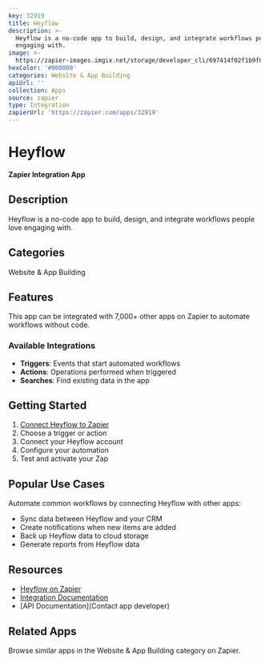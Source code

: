 ```yaml
---
key: 32919
title: Heyflow
description: >-
  Heyflow is a no-code app to build, design, and integrate workflows people love
  engaging with.
image: >-
  https://zapier-images.imgix.net/storage/developer_cli/697414f02f1b9f05cfe543e3d558981d.png?auto=format%2Ccompress&ixlib=python-3.0.0&q=50
hexColor: '#000000'
categories: Website & App Building
apiUrl: ''
collection: Apps
source: zapier
type: Integration
zapierUrl: 'https://zapier.com/apps/32919'
---
```

# Heyflow

**Zapier Integration App**

## Description

Heyflow is a no-code app to build, design, and integrate workflows people love engaging with.

## Categories

Website & App Building

## Features

This app can be integrated with 7,000+ other apps on Zapier to automate workflows without code.

### Available Integrations

- **Triggers**: Events that start automated workflows
- **Actions**: Operations performed when triggered
- **Searches**: Find existing data in the app

## Getting Started

1. [Connect Heyflow to Zapier](https://zapier.com/apps/32919)
2. Choose a trigger or action
3. Connect your Heyflow account
4. Configure your automation
5. Test and activate your Zap

## Popular Use Cases

Automate common workflows by connecting Heyflow with other apps:

- Sync data between Heyflow and your CRM
- Create notifications when new items are added
- Back up Heyflow data to cloud storage
- Generate reports from Heyflow data

## Resources

- [Heyflow on Zapier](https://zapier.com/apps/32919)
- [Integration Documentation](https://zapier.com/apps/32919/integrations)
- [API Documentation](Contact app developer)

## Related Apps

Browse similar apps in the Website & App Building category on Zapier.
